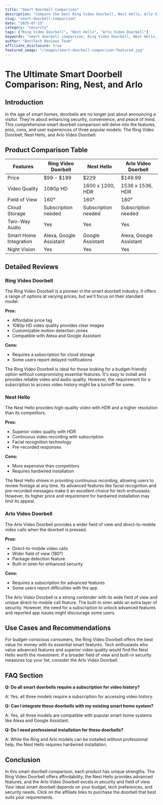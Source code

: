 ```yaml
---
title: "Smart Doorbell Comparison"
description: "Compare the best Ring Video Doorbell, Nest Hello, Arlo Video Doorbell and more. Find the perfect security with our detailed reviews and recommendations."
slug: "smart-doorbell-comparison"
date: "2025-07-15"
category: "security"
tags: ["Ring Video Doorbell", "Nest Hello", "Arlo Video Doorbell"]
keywords: "smart doorbell comparison, Ring Video Doorbell, Nest Hello, Arlo Video Doorbell"
author: "BestTech Reviews Team"
affiliate_disclosure: true
featured_image: "/images/smart-doorbell-comparison-featured.jpg"
---
```


# The Ultimate Smart Doorbell Comparison: Ring, Nest, and Arlo

## Introduction

In the age of smart homes, doorbells are no longer just about announcing a visitor. They're about enhancing security, convenience, and peace of mind. This comprehensive smart doorbell comparison will delve into the features, pros, cons, and user experiences of three popular models: The Ring Video Doorbell, Nest Hello, and Arlo Video Doorbell. 

## Product Comparison Table

|Features | Ring Video Doorbell | Nest Hello | Arlo Video Doorbell |
|---|---|---|---|
|Price | $99 - $199 | $229 | $149.99 |
|Video Quality | 1080p HD | 1600 x 1200, HDR | 1536 x 1536, HDR |
|Field of View | 160° | 160° | 180° |
|Cloud Storage | Subscription needed | Subscription needed | Subscription needed |
|Two-Way Audio | Yes | Yes | Yes |
|Smart Home Integration | Alexa, Google Assistant | Google Assistant | Alexa, Google Assistant |
|Night Vision | Yes | Yes | Yes |

## Detailed Reviews

### Ring Video Doorbell

The Ring Video Doorbell is a pioneer in the smart doorbell industry. It offers a range of options at varying prices, but we'll focus on their standard model. 

**Pros:**

- Affordable price tag
- 1080p HD video quality provides clear images 
- Customizable motion detection zones
- Compatible with Alexa and Google Assistant

**Cons:**

- Requires a subscription for cloud storage
- Some users report delayed notifications

The Ring Video Doorbell is ideal for those looking for a budget-friendly option without compromising essential features. It's easy to install and provides reliable video and audio quality. However, the requirement for a subscription to access video history might be a turnoff for some.

### Nest Hello

The Nest Hello provides high-quality video with HDR and a higher resolution than its competitors. 

**Pros:**

- Superior video quality with HDR
- Continuous video recording with subscription
- Facial recognition technology
- Pre-recorded responses

**Cons:**

- More expensive than competitors
- Requires hardwired installation

The Nest Hello shines in providing continuous recording, allowing users to review footage at any time. Its advanced features like facial recognition and pre-recorded messages make it an excellent choice for tech enthusiasts. However, its higher price and requirement for hardwired installation may limit its appeal.

### Arlo Video Doorbell

The Arlo Video Doorbell provides a wider field of view and direct-to-mobile video calls when the doorbell is pressed.

**Pros:**

- Direct-to-mobile video calls
- Wider field of view (180°)
- Package detection feature
- Built-in siren for enhanced security

**Cons:**

- Requires a subscription for advanced features
- Some users report difficulties with the app

The Arlo Video Doorbell is a strong contender with its wide field of view and unique direct-to-mobile call feature. The built-in siren adds an extra layer of security. However, the need for a subscription to unlock advanced features and reported app issues might discourage some users.

## Use Cases and Recommendations

For budget-conscious consumers, the Ring Video Doorbell offers the best value for money with its essential smart features. Tech enthusiasts who value advanced features and superior video quality would find the Nest Hello worth the investment. If a broader field of view and built-in security measures top your list, consider the Arlo Video Doorbell.

## FAQ Section

**Q: Do all smart doorbells require a subscription for video history?**

A: Yes, all three models require a subscription for accessing video history.

**Q: Can I integrate these doorbells with my existing smart home system?**

A: Yes, all three models are compatible with popular smart home systems like Alexa and Google Assistant.

**Q: Do I need professional installation for these doorbells?**

A: While the Ring and Arlo models can be installed without professional help, the Nest Hello requires hardwired installation.

## Conclusion

In this smart doorbell comparison, each product has unique strengths. The Ring Video Doorbell offers affordability, the Nest Hello provides advanced features, and the Arlo Video Doorbell excels in security and field of view. Your ideal smart doorbell depends on your budget, tech preferences, and security needs. Click on the affiliate links to purchase the doorbell that best suits your requirements.